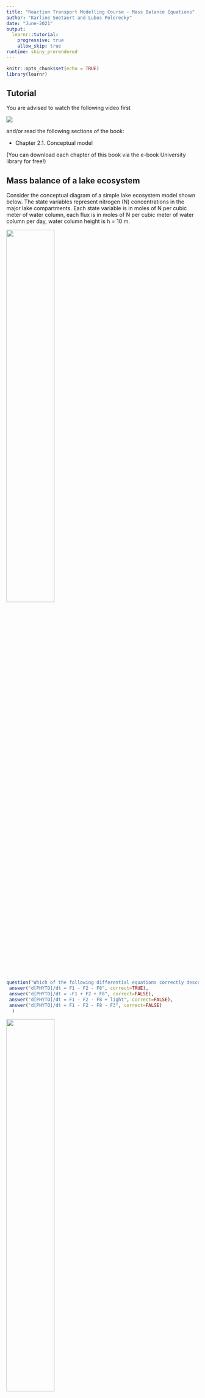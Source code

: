 ```yaml
---
title: "Reaction Transport Modelling Course - Mass Balance Equations"
author: "Karline Soetaert and Lubos Polerecky"
date: "June-2021"
output: 
  learnr::tutorial:
    progressive: true
    allow_skip: true
runtime: shiny_prerendered
---
```


```r
knitr::opts_chunk$set(echo = TRUE)
library(learnr)
```

## Tutorial

You are advised to watch the following video first 

![](https://www.youtube.com/watch?v=AwG9fYz3das&list=PLx8PHcDdmF-uD1Pr07TU9SzlhlGpfrxqn&index=4)

and/or read the following sections of the book:

* Chapter 2.1. Conceptual model

(You can download each chapter of this book via the e-book University library for free!)


## Mass balance of a lake ecosystem

Consider the conceptual diagram of a simple lake ecosystem model shown below. The state variables represent nitrogen (N) concentrations in the major lake compartments. Each state variable is in moles of N per cubic meter of water column, each flux is in moles of N per cubic meter of water column per day, water column height is h = 10 m.

![](images/Lake.png){width=50%}

```r
question("Which of the following differential equations correctly describe mass balances for phytoplankton?", type = "learnr_checkbox",
 answer("d[PHYTO]/dt = F1 - F2 - F8", correct=TRUE),
 answer("d[PHYTO]/dt = -F1 + F2 + F8", correct=FALSE),
 answer("d[PHYTO]/dt = F1 - F2 - F8 + light", correct=FALSE),
 answer("d[PHYTO]/dt = F1 - F2 - F8 - F3", correct=FALSE)
  )
```

![](images/Lake.png){width=50%}
```r
question("Which of the following differential equations correctly describe mass balances for zooplankton?", type = "learnr_checkbox",
 answer("d[ZOO]/dt = F2 - F4 - F5", correct=FALSE),
 answer("d[ZOO]/dt = F2 - F3 - F4 - F5", correct=TRUE),
 answer("d[ZOO]/dt = F2 - F4 - F5 - F6", correct=FALSE),
 answer("d[ZOO]/dt = F2 - F3 - F4 - F5 - F6", correct=FALSE)  
)
```

![](images/Lake.png){width=50%}

```r
question("Which of the following differential equations correctly describe mass balance for detritus?", type = "learnr_checkbox",
 answer("d[DETRITUS]/dt = F2 + F6 - F5 + F7 + F8 - F9", correct=FALSE),
 answer("d[DETRITUS]/dt = F3 + F6 + F7 + F8 - F9/h", correct=FALSE),
 answer("d[DETRITUS]/dt = F3 + F6 + F7 + F8 - F9", correct=TRUE),
 answer("d[DETRITUS]/dt = F3 + F6 + F7 + F8 - F9*h", correct=FALSE)  
  )
```

![](images/Lake.png){width=50%}
```r
question("Which of the following differential equations correctly describe mass balances for ammonia?", type = "learnr_checkbox",
 answer("d[NH3]/dt = F4 + F9/h - F1 + F10 - F11", correct=FALSE),
 answer("d[NH3]/dt = F4 + F9 - F1 + F10 - F11", correct=TRUE),
 answer("d[NH3]/dt = F4 + F9 - F1 + F10/h - F11", correct=FALSE)
  )
```

```r
question("How many differential equations are needed to fully describe mass balances in the lake model", type = "learnr_radio",
answer("1"),
answer("2"),
answer("3"),
answer("4"),
answer("5", correct=TRUE),
answer("6"),
answer("7"),
incorrect = "You will have as many mass balance equations as there are state variables", 
correct = "You will have as many mass balance equations as there are state variables"
  )
```

```r
question("Tick the sentence that is true", type = "learnr_radio",
answer("Modeled state variables MUST have the same units"),
answer("Modeled state variables CANNOT have the same units"),
answer("Modeled state variables should have the same units if possible", correct = TRUE)
)
```

## Enhanced lake ecosystem

Consider the conceptual diagram of an enhanced lake ecosystem model shown below. The state variables represent nitrogen (N) concentrations in the major lake compartments. Each state variable except for the BOTTOM_DETRITUS is in moles of N per cubic meter of water column, each flux except for F12, F13 and F14 is in moles of N per cubic meter of water column per day, The new state variable BOTTOM_DETRITUS is in moles of N per square meter of lake bottom, the new fluxes F12, F13 and F14 are in moles of N per square meter of lake bottom per day, water column height is h = 10 m.

![](images/Lake_enhanced.png){width=50%}

```r
question("Which of the following differential equations correctly describe mass balances for the PHYTO state variable?", type = "learnr_checkbox",
 answer("d[PHYTO]/dt = F1 - F2 - F8- F13", correct=FALSE),
 answer("d[PHYTO]/dt = F1 - F2 - F8- F13*h", correct=FALSE),
 answer("d[PHYTO]/dt = F1 - F2 - F8- F13/h", correct=TRUE),
 answer("d[PHYTO]/dt = F1/h - F2/h - F8/h- F13", correct=FALSE),
 answer("d[PHYTO]/dt = F1*h - F2*h - F8*h- F13", correct=FALSE),
 incorrect = "F13, the sinking of phytoplankton will be expressed in molN/m2/day (you will see later why), hence you need to divide by the height of the water to convert the flow to molN/m3/day", 
 correct = "F13, the sinking of phytoplankton will be expressed in molN/m2/day (you will see later why), hence you need to divide by the height of the water to convert the flow to molN/m3/day"
)
```
![](images/Lake_enhanced.png){width=50%}
```r
question("Which of the following differential equations correctly describe mass balances for the DETRITUS state variable?", type = "learnr_checkbox",
 answer("d[DETRITUS]/dt = F2 + F6 - F5 + F7 + F8 - F9 - F12", correct=FALSE),
 answer("d[DETRITUS]/dt = F2 + F6 - F5 + F7 + F8 - F9 - F12*h", correct=FALSE),
 answer("d[DETRITUS]/dt = F2 + F6 - F5 + F7 + F8 - F9 - F12/h", correct=TRUE),
 incorrect = "F12, the sinking of detritus is expressed in molN/m2/day (you will see later why). Thus you need to divide by the height of the water column to convert the flow to molN/m3/day", 
 correct = "F12, the sinking of detritus is expressed in molN/m2/day (you will see later why). Thus you need to divide by the height of the water column to convert the flow to molN/m3/day"
)
```
![](images/Lake_enhanced.png){width=50%}
```r
question("Which of the following differential equations correctly describe mass balances for the BOTTOM DETRITUS state variable?", type = "learnr_checkbox",
 answer("d[BOTTOM_DETRITUS]/dt = F12*h + F13*h - F14*h", correct=FALSE),
 answer("d[BOTTOM_DETRITUS]/dt = F12 + F13 - F14", correct=TRUE),
 answer("d[BOTTOM_DETRITUS]/dt = F12/h + F13/h - F14hh", correct=FALSE),
 incorrect = "F12 and F13, the sinking of detritus and algae are expressed in molN/m2/day and therefore have the correct units for a flux to bottom detritus", 
 correct = "F12 and F13, the sinking of detritus and algae are expressed in molN/m2/day and therefore have the correct units for a flux to bottom detritus"
)
```
![](images/Lake_enhanced.png){width=50%}

```r
question("Which of the following differential equations correctly describe mass balances for the ammonia state variable?", type = "learnr_checkbox",
answer("d[NH3]/dt = F4 + F9h - F1 + F10 - F11 + F14", correct=FALSE),
 answer("d[NH3]/dt = F4 + F9 - F1 + F10 - F11+ F14/h", correct=TRUE),
 answer("d[NH3]/dt = F4 + F9 - F1 + F10/h - F11+ F14*h", correct=FALSE),
   incorrect = "F14, is estimated based on the bottom detritus concentraton, and has units of molN/m2/day; it must thus be divided by height to obtain the correct units for a flux to ammonia", 
correct = "F14, is estimated based on the bottom detritus concentraton, and has units of molN/m2/day; it must thus be divided by height to obtain the correct units for a flux to ammonia"
  )
```

## Biogeochemical reaction

Consider organic matter (OM) mineralization in a water column. Under anoxic conditions (no $O_2$ available), OM can be mineralized with nitrate ($NO_3^-$) as the electron acceptor (Denitrification). The corresponding stoichiometry of the reaction is given by the equation below, where 16/106 corresponds to the Redfield (molar) ratio of C:N in OM. 

$$
5CH_2O(NH_3)_{16/106}+4NO_3^-+4H^+ \rightarrow 5CO_2+7H_2O+2N_2+5(NH3)_{16/106}
$$

* Assume that the rate of OM mineralization is $R$, in units of $mol~C~m^{-3} h^{-1}$.
* Concentrations of OM and $CO_2$ are in $mol~C~m^{-3}$, concentrations of nitrate and ammonia are in $mol~N~m^{-3}$, and the concentration of dissolved $N_2$ gas is in $mol~N_2~m^{-3}$, where $m^3$ refers to the cubic meter of water column. Assume that OM mineralization is the only process in the system.

```r
question("Which of the following differential equations correctly describe mass balances for the system?", type = "learnr_checkbox",
 answer("d[OM]/dt = -5*R", correct=FALSE),
 answer("d[OM]/dt = -R", correct=TRUE),
 answer("d[OM]/dt = -(1/5)*R", correct=FALSE),
 answer("d[CO2]/dt = 5*R", correct=FALSE),
 answer("d[CO2]/dt = (1/5)*R", correct=FALSE),
 answer("d[CO2]/dt = -R", correct=FALSE),
 answer("d[CO2]/dt = R", correct=TRUE),
 incorrect = sprintf("As R is expressed in $mol~C~m^{-3} h^{-1}$, it is simplest to rewrite the chemical reaction so that one mole of C reacts, i.e.: $CH_2O(NH_3)_{16/106}+4/5NO_3^-+4/5H^+ \\rightarrow CO_2+7/5H_2O+2/5N_2+(NH3)_{16/106}$ . This will make the mass balances clear"),  
 correct = sprintf("As R is expressed in $mol~C~m^{-3} h^{-1}$, it is simplest to rewrite the chemical reaction so that one mole of C reacts, i.e.: $CH_2O(NH_3)_{16/106}+4/5NO_3^-+4/5H^+ \\rightarrow CO_2+7/5H_2O+2/5N_2+(NH3)_{16/106}$ . This will make the mass balances clear")  
)
```

$$
5CH_2O(NH_3)_{16/106}+4NO_3^-+4H^+ \rightarrow 5CO_2+7H_2O+2N_2+5(NH3)_{16/106}
$$
  
```r
question(sprintf("Which of the following differential equations correctly describe mass balances for the system ?  R has units of $mol~C~m^{-3} h^{-1}$."), type = "learnr_checkbox",
 answer("d[NO3]/dt = -4*R", correct=FALSE),
 answer("d[NO3]/dt = 4*R", correct=FALSE),
 answer("d[NO3]/dt = -(4/5)*R", correct=TRUE),
 answer("d[NO3]/dt = -(5/4)*R", correct=FALSE),
 answer("d[NH3]/dt = -5*R", correct=FALSE),
 answer("d[NH3]/dt = 5*R", correct=FALSE),
 answer("d[NH3]/dt = (16/106)*R", correct=TRUE),
 answer("d[NH3]/dt = -(16/106)*R", correct=FALSE),
 answer("d[NH3]/dt = 5*(16/106)*R", correct=FALSE),
 answer("d[NH3]/dt = -(106/16)*R", correct=FALSE),
 answer("d[N2]/dt = 2*R", correct=FALSE),
 answer("d[N2]/dt = (2/5)*R", correct=TRUE),
 answer("d[N2]/dt = (4/5)*R", correct=FALSE),
 answer("d[N2]/dt = 4*R", correct=FALSE),
 answer("d[N2]/dt = R", correct=FALSE),
 answer("d[N2]/dt = (1/2)*R", correct=FALSE),
 incorrect = sprintf("As R is expressed in $mol~C~m^{-3} h^{-1}$, it is simplest to rewrite the chemical reaction so that one mole of C reacts, i.e.: $CH_2O(NH_3)_{16/106}+4/5NO_3^-+4/5H^+ \\rightarrow CO_2+7/5H_2O+2/5N_2+(NH3)_{16/106}$ - then the mass balances are clear"),  
 correct = sprintf("As R is expressed in $mol~C~m^{-3} h^{-1}$, it is simplest to rewrite the chemical reaction so that one mole of C reacts, i.e.: $CH_2O(NH_3)_{16/106}+4/5NO_3^-+4/5H^+ \\rightarrow CO_2+7/5H_2O+2/5N_2+(NH3)_{16/106}$ - then the mass balances are clear")  
 )
```

## Photosynthesis - conceptual model

Photosynthesis (PS) is a process used by plants to convert light energy into carbohydrates. In the first step, the photosystem II (PSII), enzymes capture photons of light that energize electrons and ultimately produce NADPH and ATP, the proton and energy source for the Calvin cycle that converts $CO_2$ into carbohydrates.

A simple representation of the PSII system considers three states: 

(1) an open or reactive PSII state, 
(2) a closed or activated state and 
(3) an inhibited state. 

After being hit by photons, the PSII transits from an open state to a closed one. The excited electrons are then transferred to the terminal electron acceptors, and the PSII system returns to the open state. Excessive absorption of light leads to photo-inhibition, that shifts the system from the closed to the inhibited state, from which it slowly recovers. 

![](images/PS.png)

In the scheme above, you find the three states that are used in this PS model. Based on the above description, draw the arrows that represent the transitions from each state to the other state.  If we define with *Fab* the transition rate from state a to b, then tick the boxes that should be added in this conceptual scheme:

```r
question("If Fab denotes the transition flow from state a to b, toggle the correct fluxes", type = "learnr_checkbox",
 answer("Foc", correct=TRUE),
 answer("Fco", correct=TRUE),
 answer("Foi"),
 answer("Fio"),
 answer("Fci", correct=TRUE),
 answer("Fic", correct=TRUE),
 incorrect = ("the transition flows are Foc, Fco, Fci an Fic")  
)
```

## Photosynthesis - mass balance

You are given the following conceptual diagram of the PSII model.
![](images/PS_MB.png)

* Write the mass balance equations for the state variables "[o]", "[c]" and "[i]":

```r
question("Which of the following equations represent the balance equation for state 'c' ?", type = "learnr_radio",
 answer(sprintf("$\\frac{d[c]}{dt}=Foc-Fco+Fic-Fci$"), correct=TRUE),
 answer(sprintf("$\\frac{d[c]}{dt}=-Foc+Fco-Fic+Fci$")),
 answer(sprintf("$\\frac{d[c]}{dt}=Foc+Fco$"))
 )
```

## Photosynthesis - units

* The state variables "[o]", "[c]", "[i]" are fractions that sum to 1 (i.e. they are unitless). 

```r
question("If the time-unit in the model is 'second', what is the unit of the derivative $\\frac{d[i]}{dt}$ ", type = "learnr_radio",
 answer(sprintf("$s$")),
 answer(sprintf("$/s$"), correct=TRUE),
 answer(sprintf("$-$ (unitless)")),
incorrect = "the unit of a time-derivative = unit of the state variable per time",   
correct = "indeed: the unit of a time-derivative = unit of the state variable per time"
 )
```

* The rate expression for $F_{ic}$ is equal to 
$$F_{ic} = r \cdot [i]$$ 

```r
question("What is the unit of parameter $r$ ?", type = "learnr_radio",
 answer(sprintf("$s$")),
 answer(sprintf("$s^{-1}$"), correct=TRUE),
 answer(sprintf("$-$ (unitless)")),
 incorrect = sprintf("The unit of the flow $F_{ic}$ is $s^{-1}$, and [i] is unitless, hence $r$ has units of $s^{-1}$."),  
 correct = sprintf("The unit of the flow $F_{ic}$ is $s^{-1}$, and [i] is unitless, hence $r$ has units of $s^{-1}$.")  
 )
```

* The rate expression for $F_{oc}$ is equal to 
$$F_{oc} =\sigma \cdot I \cdot [o],$$ 
where the unit of $I$ (light) is $\mu$ mol photons $m^{-2} s^{-1}$. 

```r
question("What is the unit of parameter $\\sigma$", type = "learnr_radio",
 answer(sprintf("$s$")),
 answer(sprintf("$m^2 (\\mu mol~photons) ^{-1}$"), correct=TRUE),
 answer(sprintf("$s^{-1}$")),
 answer(sprintf("$\\mu mol~photons ~s^{-1}$")),
 incorrect = sprintf("The unit of the flow $F_{oc}$ is $s^{-1}$, and $I \\cdot [o]$ has units of $\\mu$ mol photons $m^{-2} s^{-1}$. To obtain unit of $s^{-1}$, $\\sigma$ must be expressed in $m^2 (\\mu$ mol photons) $^{-1}$ (The parameter $\\sigma$ is called the absorption cross section of PSII)."),  
 correct = sprintf("The unit of the flow $F_{oc}$ is $s^{-1}$, and $I \\cdot [o]$ has units of $\\mu$ mol photons $m^{-2} s^{-1}$. To obtain unit of $s^{-1}$, $\\sigma$ must be expressed in $m^2 (\\mu$ mol photons) $^{-1}$ (The parameter $\\sigma$ is called the absorption cross section of PSII).")  
 
 )
```




## Finally

```r
question("give your feedback ", type = "learnr_text", answer(" ", correct=TRUE), correct="thank you", incorrect = "thank you")
```

More extensive exercises on creating mass balance equations can be found in the RTM-package:

```
require(RTM)
RTMexercise("massbalance")
```